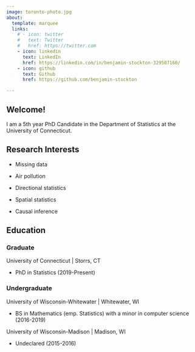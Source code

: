 ```yaml
---
image: toronto-photo.jpg
about:
  template: marquee
  links:
    # - icon: twitter
    #   text: Twitter
    #   href: https://twitter.com
    - icon: linkedin
      text: LinkedIn
      href: https://linkedin.com/in/benjamin-stockton-329507160/
    - icon: github
      text: Github
      href: https://github.com/benjamin-stockton

---
```


## Welcome!

I am a 5th year PhD Candidate in the Department of Statistics at the University of Connecticut.

## Research Interests

-   Missing data

-   Air pollution

-   Directional statistics

-   Spatial statistics

-   Causal inference

## Education

### Graduate

University of Connecticut | Storrs, CT

- PhD in Statistics (2019-Present)

### Undergraduate

University of Wisconsin-Whitewater | Whitewater, WI

- BS in Mathematics (emp. Statistics) with a minor in computer science (2016-2019)

University of Wisconsin-Madison | Madison, WI

- Undeclared (2015-2016)
